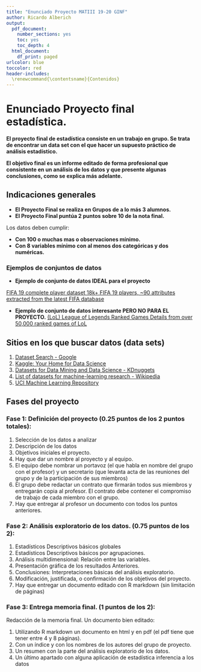 ```yaml
---
title: "Enunciado Proyecto MATIII 19-20 GINF"
author: Ricardo Alberich
output:
  pdf_document: 
    number_sections: yes
    toc: yes
    toc_depth: 4
  html_document:
    df_print: paged
urlcolor: blue
toccolor: red
header-includes:
  \renewcommand{\contentsname}{Contenidos}
---
```


#  Enunciado Proyecto final estadística.

**El proyecto final de estadística consiste en un trabajo en grupo. Se trata de encontrar un data set con el que hacer  un supuesto práctico de análisis estadístico.**

**El objetivo final es un informe editado de forma profesional que consistente en  un análisis de los datos y que presente algunas conclusiones, como se explica más adelante.**


## Indicaciones generales

* **El Proyecto Final se realiza en Grupos de a lo más 3 alumnos.** 
* **El Proyecto Final puntúa  2 puntos sobre 10 de la nota final.**


Los datos deben cumplir:

* **Con 100 o  muchas mas o observaciones mínimo.**
* **Con 8 variables mínimo con al menos dos categóricas y dos numéricas.**



### Ejemplos de conjuntos de datos 

* **Ejemplo de  conjunto de datos IDEAL para el proyecto**

[FIFA 19 complete player dataset 18k+ FIFA 19 players, ~90 attributes extracted from the latest FIFA database](https://www.kaggle.com/karangadiya/fifa19#data.csv)

* **Ejemplo de conjunto de datos interesante PERO NO PARA EL PROYECTO.**
[(LoL) League of Legends Ranked Games
Details from over 50,000 ranked games of LoL](https://www.kaggle.com/datasnaek/league-of-legends#champion_info.json)

## Sitios en los que buscar datos (data sets)

1. [Dataset Search - Google](https://toolbox.google.com/datasetsearch)
2. [Kaggle: Your Home for Data Science](https://www.kaggle.com/datasets)
3. [Datasets for Data Mining and Data Science - KDnuggets](https://www.kdnuggets.com/datasets/index.html)
4. [List of datasets for machine-learning research - Wikipedia](https://en.wikipedia.org/wiki/List_of_datasets_for_machine-learning_research)
5. [UCI Machine Learning Repository](http://archive.ics.uci.edu/ml/)

##  Fases del proyecto

### Fase 1: Definición del proyecto (0.25 puntos de los 2 puntos totales):

1. Selección de los datos a analizar
2. Descripción de los datos
3. Objetivos iniciales el  proyecto.
4. Hay que dar un nombre al proyecto y al equipo.
5. El equipo debe nombrar un portavoz (el que habla en nombre del grupo con el profesor) y un secretario (que levanta acta de las reuniones del grupo  y de la participación de sus miembros)
6. El grupo debe redactar un contrato que firmarán todos sus miembros y entregarán copia al profesor. El contrato debe contener el compromiso de trabajo de cada miembro con el grupo. 
7. Hay que entregar al profesor un documento con todos los puntos anteriores. 

###  Fase 2: Análisis  exploratorio de los datos.  (0.75 puntos de los 2):
1. Estadísticos Descriptivos básicos globales
2. Estadísticos Descriptivos básicos por agrupaciones.
3. Análisis multidimensional: Relación entre las variables.
4. Presentación gráfica de los resultados  Anteriores.
5. Conclusiones: Interpretaciones básicas del análisis exploratorio.
6. Modificación, justificada, o confirmación de los objetivos del proyecto.
7. Hay que entregar un documento editado con R markdown (sin limitación de páginas)

### Fase 3: Entrega memoria final.  (1 puntos de los 2):
Redacción de la memoria final. Un documento bien editado:

1. Utilizando R markdown un documento en html y en pdf (el pdf  tiene que tener entre 4 y 8 páginas).
2. Con un índice y con los nombres de los autores del grupo de proyecto.
4. Un resumen con la parte del análisis exploratorio de los datos.
5. Un último apartado con alguna aplicación de estadística inferencia  a los datos 

